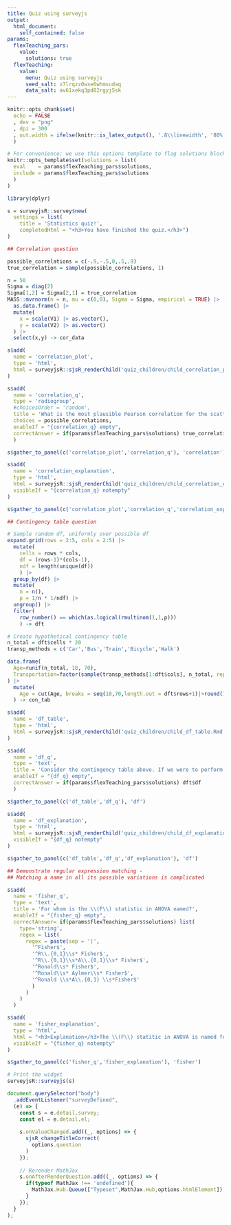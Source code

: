 ```yaml
---
title: Quiz using surveyjs
output: 
  html_document:
    self_contained: false
params:
  flexTeaching_pars:
    value:
      solutions: true
  flexTeaching:
    value:
      menu: Quiz using surveyjs
      seed_salt: v7lrqzz0wxe6whmsudaq
      data_salt: av61xekq3pd02rgyj5sk
---
```


```r
knitr::opts_chunk$set(
  echo = FALSE
  , dev = "png"
  , dpi = 300
  , out.width = ifelse(knitr::is_latex_output(), '.8\\linewidth', '80%')
  )

# For convenience; we use this options template to flag solutions blocks
knitr::opts_template$set(solutions = list(
  eval    = params$flexTeaching_pars$solutions, 
  include = params$flexTeaching_pars$solutions
  )
)

library(dplyr)

```



```r

s = surveyjsR::survey$new(
  settings = list(
    title = 'Statistics quiz!',
    completedHtml = "<h3>You have finished the quiz.</h3>")
)
```

```r

## Correlation question

possible_correlations = c(-.9,-.5,0,.5,.9)
true_correlation = sample(possible_correlations, 1)

n = 50
Sigma = diag(2)
Sigma[1,2] = Sigma[2,1] = true_correlation
MASS::mvrnorm(n = n, mu = c(0,0), Sigma = Sigma, empirical = TRUE) |>
  as.data.frame() |>
  mutate(
    x = scale(V1) |> as.vector(),
    y = scale(V2) |> as.vector()
  ) |>
  select(x,y) -> cor_data

s$add(
  name = 'correlation_plot',
  type = 'html',
  html = surveyjsR::sjsR_renderChild('quiz_children/child_correlation_plot.Rmd')
)

s$add(
  name = 'correlation_q',
  type = 'radiogroup',
  #choicesOrder = 'random',
  title = 'What is the most plausible Pearson correlation for the scatterplot above?',
  choices = possible_correlations,
  enableIf = "{correlation_q} empty",
  correctAnswer = if(params$flexTeaching_pars$solutions) true_correlation
  )

s$gather_to_panel(c('correlation_plot','correlation_q'), 'correlation')

```

```r

s$add(
  name = 'correlation_explanation',
  type = 'html',
  html = surveyjsR::sjsR_renderChild('quiz_children/child_correlation_explanation.Rmd'),
  visibleIf = "{correlation_q} notempty"
)

s$gather_to_panel(c('correlation_plot','correlation_q','correlation_explanation'), 'correlation')
```


```r

## Contingency table question

# Sample random df, uniformly over possible df
expand.grid(rows = 2:5, cols = 2:5) |>
  mutate(
    cells = rows * cols,
    df = (rows-1)*(cols-1),
    ndf = length(unique(df))
    ) |>
  group_by(df) |>
  mutate(
    n = n(),
    p = 1/n * 1/ndf) |>
  ungroup() |>
  filter(
    row_number() == which(as.logical(rmultinom(1,1,p)))
    ) -> dft

# Create hypothetical contingency table
n_total = dft$cells * 20
transp_methods = c('Car','Bus','Train','Bicycle','Walk')

data.frame(
  Age=runif(n_total, 18, 70),
  Transportation=factor(sample(transp_methods[1:dft$cols], n_total, replace=TRUE), levels = transp_methods[1:dft$cols])
) |>
  mutate(
    Age = cut(Age, breaks = seq(18,70,length.out = dft$rows+1)|>round())
  ) -> con_tab

s$add(
  name = 'df_table',
  type = 'html',
  html = surveyjsR::sjsR_renderChild('quiz_children/child_df_table.Rmd')
)

s$add(
  name = 'df_q', 
  type = 'text',
  title = 'Consider the contingency table above. If we were to perform a Chi-squared test of independence on this table, what would the appropriate degrees of freedom for the test be?',
  enableIf = "{df_q} empty",
  correctAnswer = if(params$flexTeaching_pars$solutions) dft$df
  )

s$gather_to_panel(c('df_table','df_q'), 'df')

```

```r

s$add(
  name = 'df_explanation',
  type = 'html',
  html = surveyjsR::sjsR_renderChild('quiz_children/child_df_explanation.Rmd'),
  visibleIf = "{df_q} notempty"
)

s$gather_to_panel(c('df_table','df_q','df_explanation'), 'df')
```

```r
## Demonstrate regular expression matching - 
## Matching a name in all its possible variations is complicated

s$add(
  name = 'fisher_q',
  type = 'text', 
  title = 'For whom is the \\(F\\) statistic in ANOVA named?',
  enableIf = "{fisher_q} empty",
  correctAnswer= if(params$flexTeaching_pars$solutions) list(
    type='string', 
    regex = list(
      regex = paste(sep = '|',
        '^Fisher$',
        '^R\\.{0,1}\\s* Fisher$',
        '^R\\.{0,1}\\s*A\\.{0,1}\\s* Fisher$',
        '^Ronald\\s* Fisher$',
        '^Ronald\\s* Aylmer\\s* Fisher$',
        '^Ronald \\s*A\\.{0,1} \\s*Fisher$'
        )
      )
    )
  )
```

```r

s$add(
  name = 'fisher_explanation',
  type = 'html',
  html = "<h3>Explanation</h3>The \\(F\\) statitic in ANOVA is named for <a href='https://en.wikipedia.org/wiki/Ronald_Fisher' target='_blank'>Ronald Fisher</a>.",
  visibleIf = "{fisher_q} notempty"
)

s$gather_to_panel(c('fisher_q','fisher_explanation'), 'fisher')
```


```r
# Print the widget
surveyjsR::surveyjs(s)
```

```js

document.querySelector("body")
  .addEventListener("surveyDefined", 
  (e) => {
    const s = e.detail.survey;
    const el = e.detail.el;
    
    s.onValueChanged.add((_, options) => {
      sjsR_changeTitleCorrect(
        options.question
      )
    });
    
    // Rerender MathJax
    s.onAfterRenderQuestion.add((_, options) => {
      if(typeof MathJax !== 'undefined'){
        MathJax.Hub.Queue(["Typeset",MathJax.Hub,options.htmlElement]);
      }
    });
  }
);


```
